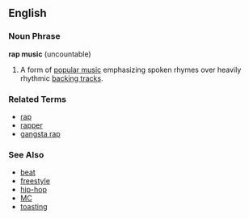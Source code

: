 ==English==

===Noun Phrase===
'''rap music''' (uncountable)

# A form of [[popular music]] emphasizing spoken rhymes over heavily rhythmic [[backing tracks]].

===Related Terms===
*[[rap]]
*[[rapper]]
*[[gangsta rap]]

===See Also===
*[[beat]]
*[[freestyle]]
*[[hip-hop]]
*[[MC]]
*[[toasting]]